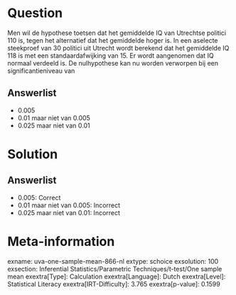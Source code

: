 Question
========

Men wil de hypothese toetsen dat het gemiddelde IQ van Utrechtse
politici 110 is, tegen het alternatief dat het gemiddelde hoger is. In
een aselecte steekproef van 30 politici uit Utrecht wordt berekend dat
het gemiddelde IQ 118 is met een standaardafwijking van 15. Er wordt
aangenomen dat IQ normaal verdeeld is. De nulhypothese kan nu worden
verworpen bij een significantieniveau van

Answerlist
----------

* 0.005
* 0.01 maar niet van 0.005
* 0.025 maar niet van 0.01

Solution
========

Answerlist
----------

* 0.005: Correct
* 0.01 maar niet van 0.005: Incorrect
* 0.025 maar niet van 0.01: Incorrect

Meta-information
================
exname: uva-one-sample-mean-866-nl
extype: schoice
exsolution: 100
exsection: Inferential Statistics/Parametric Techniques/t-test/One sample mean
exextra[Type]: Calculation
exextra[Language]: Dutch
exextra[Level]: Statistical Literacy
exextra[IRT-Difficulty]: 3.765
exextra[p-value]: 0.1599
